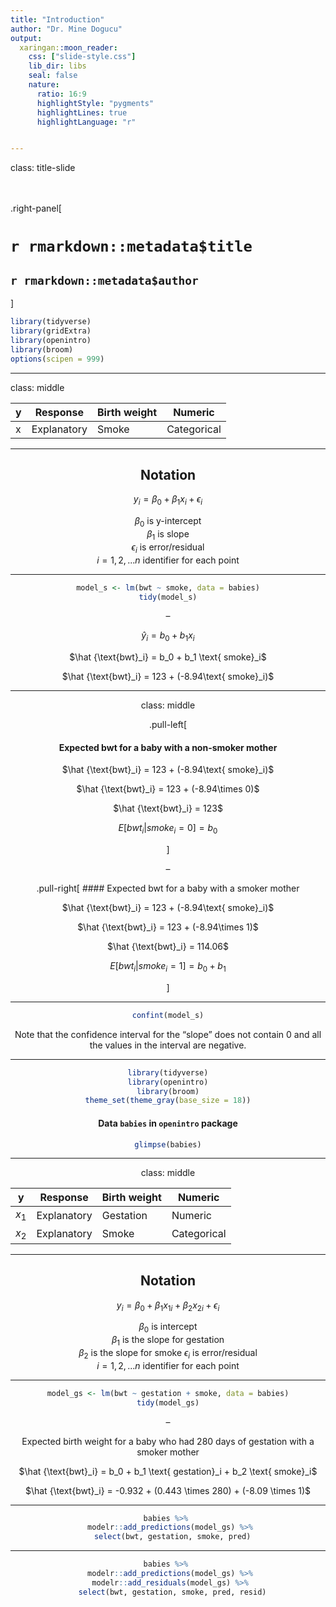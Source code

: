 ```yaml
---
title: "Introduction"
author: "Dr. Mine Dogucu"
output: 
  xaringan::moon_reader:
    css: ["slide-style.css"]
    lib_dir: libs
    seal: false
    nature:
      ratio: 16:9
      highlightStyle: "pygments"
      highlightLines: true
      highlightLanguage: "r"


---
```


class: title-slide

<br>
<br>
.right-panel[ 

# `r rmarkdown::metadata$title`
## `r rmarkdown::metadata$author`
]

```r
library(tidyverse)
library(gridExtra)
library(openintro)
library(broom)
options(scipen = 999)
```

---


class: middle

<div align = "center">

| y | Response    | Birth weight | Numeric |
|---|-------------|-----------------|---------|
| x | Explanatory | Smoke           | Categorical |


---

## Notation

$y_i = \beta_0 +\beta_1x_i + \epsilon_i$

$\beta_0$ is y-intercept  
$\beta_1$ is slope  
$\epsilon_i$ is error/residual  
$i = 1, 2, ...n$ identifier for each point


---

```r
model_s <- lm(bwt ~ smoke, data = babies)
tidy(model_s)
```



--

$\hat {y}_i = b_0 + b_1 x_i$

$\hat {\text{bwt}_i} = b_0 + b_1 \text{ smoke}_i$

$\hat {\text{bwt}_i} = 123 + (-8.94\text{ smoke}_i)$

---

class: middle

.pull-left[

#### Expected bwt for a baby with a non-smoker mother

$\hat {\text{bwt}_i} = 123 + (-8.94\text{ smoke}_i)$

$\hat {\text{bwt}_i} = 123 + (-8.94\times 0)$

$\hat {\text{bwt}_i} = 123$

$E[bwt_i | smoke_i = 0] = b_0$


]

--

.pull-right[
#### Expected bwt for a baby with a smoker mother

$\hat {\text{bwt}_i} = 123 + (-8.94\text{ smoke}_i)$

$\hat {\text{bwt}_i} = 123 + (-8.94\times 1)$

$\hat {\text{bwt}_i} = 114.06$

$E[bwt_i | smoke_i = 1] = b_0 + b_1$

]

---

```r
confint(model_s)
```

Note that the confidence interval for the "slope" does not contain 0 and all the values in the interval are negative. 

---

```r
library(tidyverse)
library(openintro)
library(broom)
theme_set(theme_gray(base_size = 18))
```

#### Data `babies` in `openintro` package

```r
glimpse(babies)
```

---


class: middle

<div align = "center">

| y | Response    | Birth weight | Numeric |
|---|-------------|-----------------|---------|
| $x_1$ | Explanatory | Gestation           | Numeric |
| $x_2$ | Explanatory | Smoke           | Categorical |

---

## Notation

$y_i = \beta_0 +\beta_1x_{1i}  + \beta_2x_{2i} + \epsilon_i$

$\beta_0$ is intercept  
$\beta_1$ is the slope for gestation   
$\beta_2$ is the slope for smoke 
$\epsilon_i$ is error/residual  
$i = 1, 2, ...n$ identifier for each point


---

```r
model_gs <- lm(bwt ~ gestation + smoke, data = babies)
tidy(model_gs)
```

--

Expected birth weight for a baby who had 280 days of gestation with a smoker mother

$\hat {\text{bwt}_i} = b_0 + b_1 \text{ gestation}_i + b_2 \text{ smoke}_i$

$\hat {\text{bwt}_i} = -0.932 + (0.443 \times 280) + (-8.09 \times 1)$

---

```r
babies %>% 
  modelr::add_predictions(model_gs) %>% 
  select(bwt, gestation, smoke, pred)
```

---

```r
babies %>% 
  modelr::add_predictions(model_gs) %>% 
  modelr::add_residuals(model_gs) %>% 
  select(bwt, gestation, smoke, pred, resid)
```





